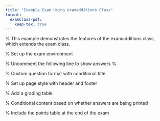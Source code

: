 ```yaml
---
title: "Example Exam Using examadditions Class"
format: 
  examClass-pdf:
    keep-tex: true
---
```


% This example demonstrates the features of the examadditions class, which extends the exam class.

% Set up the exam environment
\checkboxchar{$\Box$}
\checkedchar{$\blacksquare$}
\addpoints

% Uncomment the following line to show answers
% \printanswers

% Custom question format with conditional title
\qformat{%
  \textbf{\thequestion.}%
  \textit{ \conditionalQuestionTitle}\hfill (\totalpoints\ points)
}

% Set up page style with header and footer
\pagestyle{headandfoot}
\footer{}{Page \thepage\ of \pageref*{LastPage}}{}

% Add a grading table
\gradetable[v][questions]

% Conditional content based on whether answers are being printed
\ifprintanswers
  \textbf{Instructor Version (with answers)}
\else
  \begin{center}
  \textbf{Student Exam}
  
  Instructions: Answer all questions. Show your work where applicable.
  \end{center}
\fi

\vspace{0.5cm}

\begin{questions}

\question[5] This is a standard question without a title.

\begin{parts}
\part[2] This is a part of the question.
\part[3] This is another part.
\end{parts}

\titledquestion{True/False Section}[10]

The following are true/false questions. The `true_false_questions` environment creates a formatted table.

\begin{true_false_questions}[Statement]
\tfitem{The Earth is flat.}{F}
\tfitem{Water boils at 100°C at sea level.}{T}
\tfitem{The Moon is made of cheese.}{F}
\end{true_false_questions}

\titledquestion{Multiple Choice}[5]

This question demonstrates the `multicolcheckboxes` environment, which creates a two-column layout for choices.

\begin{multicolcheckboxes}
\choice This is an incorrect choice
\CorrectChoice This is the correct choice
\choice Another incorrect choice
\choice Yet another incorrect choice
\end{multicolcheckboxes}

\question This question demonstrates subparts and subsubparts.

\begin{parts}
\part[3] This is a part with subparts.
  \begin{subparts}
  \subpart[1] This is a subpart.
  \subpart[2] This is another subpart with subsubparts.
    \begin{subsubparts}
    \subsubpart[1] This is a subsubpart.
    \subsubpart[1] This is another subsubpart.
    \end{subsubparts}
  \end{subparts}
\end{parts}

\titledquestion{Markdown and LaTeX Integration}[5]

This question demonstrates how you can use Markdown and LaTeX together:

1. You can use **bold** and *italic* text.
2. You can include inline math: $E = mc^2$
3. You can include display math:

   $$\int_{0}^{\infty} e^{-x^2} dx = \frac{\sqrt{\pi}}{2}$$

4. You can include code blocks:

   ```python
   def hello_world():
       print("Hello, World!")
   ```

5. You can include images and tables using standard Markdown syntax.

\question[5] Fill-in-the-blank question

\fillin[Newton]{_______________} discovered the laws of motion and universal gravitation.

\end{questions}

% Include the points table at the end of the exam
\vspace{1cm}
\pointtable[h][questions]
